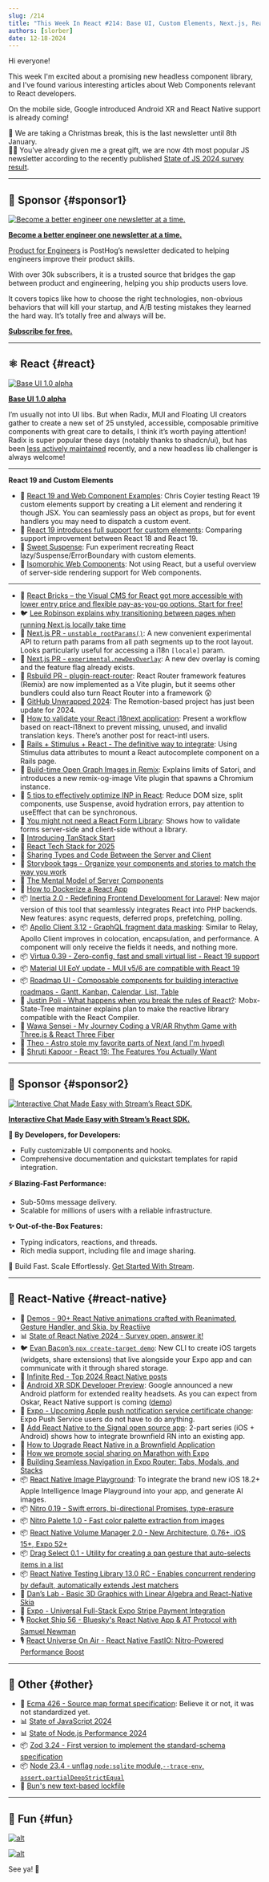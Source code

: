 ```yaml
---
slug: /214
title: "This Week In React #214: Base UI, Custom Elements, Next.js, React Router, i18n, OG, Apollo, Android XR, iOS targets, Nitro, RNTL, Volume Manager, Drag Select, brownfield, Zod, Node, SourceMaps, Bun, State Of JS..."
authors: [slorber]
date: 12-18-2024
---
```


Hi everyone!

This week I'm excited about a promising new headless component library, and I've found various interesting articles about Web Components relevant to React developers.

On the mobile side, Google introduced Android XR and React Native support is already coming!

🎄 We are taking a Christmas break, this is the last newsletter until 8th January.\
🧑‍🎄 You've already given me a great gift, we are now 4th most popular JS newsletter according to the recently published [State of JS 2024 survey result](https://2024.stateofjs.com/en-US/resources/).

<!-- truncate -->


<Support />

---

## 💸 Sponsor {#sponsor1}

[![Become a better engineer one newsletter at a time.](/emails/issues/183/posthog.jpg)](https://dub.link/twir-dec18)

**[Become a better engineer one newsletter at a time.](https://dub.link/twir-dec18)**

[Product for Engineers](https://dub.link/twir-dec18) is PostHog’s newsletter dedicated to helping engineers improve their product skills.

With over 30k subscribers, it is a trusted source that bridges the gap between product and engineering, helping you ship products users love.

It covers topics like how to choose the right technologies, non-obvious behaviors that will kill your startup, and A/B testing mistakes they learned the hard way. It’s totally free and always will be.

[**Subscribe for free.**](https://dub.link/twir-dec18)

---

## ⚛️ React {#react}

[![Base UI 1.0 alpha](/emails/issues/214/base-ui.jpg)](https://base-ui.com/)

[**Base UI 1.0 alpha**](https://base-ui.com/)

I’m usually not into UI libs. But when Radix, MUI and Floating UI creators gather to create a new set of 25 unstyled, accessible, composable primitive components with great care to details, I think it’s worth paying attention\! Radix is super popular these days (notably thanks to shadcn/ui), but has been [less actively maintained](https://github.com/radix-ui/primitives/graphs/contributors) recently, and a new headless lib challenger is always welcome\!

---

**React 19 and Custom Elements**

- 📜 [React 19 and Web Component Examples](https://frontendmasters.com/blog/react-19-and-web-component-examples/): Chris Coyier testing React 19 custom elements support by creating a Lit element and rendering it though JSX. You can seamlessly pass an object as props, but for event handlers you may need to dispatch a custom event.
- 📜 [React 19 introduces full support for custom elements](https://aleks-elkin.github.io/posts/2024-12-06-react-19/): Comparing support improvement between React 18 and React 19\.
- 📜 [Sweet Suspense](https://plainvanillaweb.com/blog/articles/2024-09-09-sweet-suspense/): Fun experiment recreating React lazy/Suspense/ErrorBoundary with custom elements.
- 📜 [Isomorphic Web Components](https://jakelazaroff.com/words/isomorphic-web-components/): Not using React, but a useful overview of server-side rendering support for Web components.

---

- 💸 [React Bricks – the Visual CMS for React got more accessible with lower entry price and flexible pay-as-you-go options. Start for free!](https://www.reactbricks.com/?utm_source=twir&utm_campaign=ql24)
- 🐦 [Lee Robinson explains why transitioning between pages when running Next.js locally take time](https://x.com/leeerob/status/1869095675201192335)
- 👀 [Next.js PR \- `unstable_rootParams()`](https://github.com/vercel/next.js/pull/72837): A new convenient experimental API to return path params from all path segments up to the root layout. Looks particularly useful for accessing a i18n `[locale]` param.
- 👀 [Next.js PR \- `experimental.newDevOverlay`](https://github.com/vercel/next.js/pull/73977): A new dev overlay is coming and the feature flag already exists.
- 👀 [Rsbuild PR \- plugin-react-router](https://github.com/web-infra-dev/rsbuild/pull/4186): React Router framework features (Remix) are now implemented as a Vite plugin, but it seems other bundlers could also turn React Router into a framework 😲
- 🎄 [GitHub Unwrapped 2024](https://githubunwrapped.com/): The Remotion-based project has just been update for 2024.
- 📜 [How to validate your React i18next application](https://lingual.dev/blog/how-to-validate-your-react-i18next-application/): Present a workflow based on react-i18next to prevent missing, unused, and invalid translation keys. There’s another post for react-intl users.
- 📜 [Rails \+ Stimulus \+ React \- The definitive way to integrate](https://blog.codeminer42.com/rails-stimulus-react/): Using Stimulus data attributes to mount a React autocomplete component on a Rails page.
- 📜 [Build-time Open Graph Images in Remix](https://kettanaito.com/blog/build-time-og-images-in-remix): Explains limits of Satori, and introduces a new remix-og-image Vite plugin that spawns a Chromium instance.
- 📜 [5 tips to effectively optimize INP in React](https://calendar.perfplanet.com/2024/5-tips-to-effectively-optimize-inp-in-react/): Reduce DOM size, split components, use Suspense, avoid hydration errors, pay attention to useEffect that can be synchronous.
- 📜 [You might not need a React Form Library](https://www.robinwieruch.de/react-form-validation/): Shows how to validate forms server-side and client-side without a library.
- 📜 [Introducing TanStack Start](https://frontendmasters.com/blog/introducing-tanstack-start/)
- 📜 [React Tech Stack for 2025](https://www.robinwieruch.de/react-tech-stack/)
- 📜 [Sharing Types and Code Between the Server and Client](https://echobind.com/post/sharing-types-and-code-between-the-server-and-client)
- 📜 [Storybook tags \- Organize your components and stories to match the way you work](https://storybook.js.org/blog/storybook-tags/)
- 📜 [The Mental Model of Server Components](https://saewitz.com/the-mental-model-of-server-components)
- 📜 [How to Dockerize a React App](https://www.docker.com/blog/how-to-dockerize-react-app/)
- 📦 [Inertia 2.0 \- Redefining Frontend Development for Laravel](https://blog.laravel.com/announcing-inertia-20-redefining-frontend-development-for-laravel): New major version of this tool that seamlessly integrates React into PHP backends. New features: async requests, deferred props, prefetching, polling.
- 📦 [Apollo Client 3.12 \- GraphQL fragment data masking](https://www.apollographql.com/blog/more-resilient-code-with-data-masking-in-apollo-client-3-12): Similar to Relay, Apollo Client improves in colocation, encapsulation, and performance. A component will only receive the fields it needs, and nothing more.
- 📦 [Virtua 0.39 \- Zero-config, fast and small virtual list \- React 19 support](https://github.com/inokawa/virtua)
- 📦 [Material UI EoY update - MUI v5/6 are compatible with React 19](https://mui.com/blog/material-ui-2024-updates/)
- 📦 [Roadmap UI \- Composable components for building interactive roadmaps \- Gantt, Kanban, Calendar, List, Table](https://www.roadmap-ui.com/)
- 🎥 [Justin Poli \- What happens when you break the rules of React?](https://www.youtube.com/watch?v=NsFD-1HkJNU): Mobx-State-Tree maintainer explains plan to make the reactive library compatible with the React Compiler.
- 🎥 [Wawa Sensei \- My Journey Coding a VR/AR Rhythm Game with Three.js & React Three Fiber](https://www.youtube.com/watch?v=jBh4ftHqC5U)
- 🎥 [Theo \- Astro stole my favorite parts of Next (and I'm hyped)](https://www.youtube.com/watch?v=3xqa0SsRbdM)
- 🎥 [Shruti Kapoor \- React 19: The Features You Actually Want](https://www.youtube.com/watch?v=Hek-Ux9jha8)

<SubscribeFormEmbed placement="middle" />

---

## 💸 Sponsor {#sponsor2}

[![Interactive Chat Made Easy with Stream’s React SDK.](/emails/issues/214/stream.jpg)](https://getstream.io/chat/react-chat/tutorial/?utm_source=newsletter&utm_medium=referral&utm_content=&utm_campaign=thisweekinreact)

**[Interactive Chat Made Easy with Stream’s React SDK.](https://getstream.io/chat/react-chat/tutorial/?utm_source=newsletter&utm_medium=referral&utm_content=&utm_campaign=thisweekinreact)**

**🔧 By Developers, for Developers:**

- Fully customizable UI components and hooks.
- Comprehensive documentation and quickstart templates for rapid integration.

**⚡ Blazing-Fast Performance:**

- Sub-50ms message delivery.
- Scalable for millions of users with a reliable infrastructure.

**✨ Out-of-the-Box Features:**

- Typing indicators, reactions, and threads.
- Rich media support, including file and image sharing.

🚀 Build Fast. Scale Effortlessly. [Get Started With Stream](https://getstream.io/try-for-free/?utm_source=newsletter&utm_medium=referral&utm_content=&utm_campaign=thisweekinreact).

---

## 📱 React-Native {#react-native}

- 💸 [Demos \- 90+ React Native animations crafted with Reanimated, Gesture Handler, and Skia, by Reactiive](https://reactiive.io/demos?utm_source=thisweekinreact)
- 📊 [State of React Native 2024 \- Survey open, answer it\!](https://survey.stateofreactnative.com/)
- 🐦 [Evan Bacon’s `npx create-target demo`](https://x.com/Baconbrix/status/1868672438898455023): New CLI to create iOS targets (widgets, share extensions) that live alongside your Expo app and can communicate with it through shared storage.
- 🧵 [Infinite Red \- Top 2024 React Native posts](https://x.com/infinite_red/status/1869104889777020951)
- 📣 [Android XR SDK Developer Preview](https://developers.googleblog.com/en/introducing-android-xr-sdk-developer-preview/): Google announced a new Android platform for extended reality headsets. As you can expect from Oskar, React Native support is coming ([demo](https://x.com/o_kwasniewski/status/1868645896239690009))
- 📣 [Expo \- Upcoming Apple push notification service certificate change](https://expo.dev/blog/upcoming-apple-push-notification-service-certificate-change): Expo Push Service users do not have to do anything.
- 📜 [Add React Native to the Signal open source app](https://blog.swmansion.com/add-react-native-to-the-signal-open-source-app-part-2-android-803c1b726582): 2-part series (iOS \+ Android) shows how to integrate brownfield RN into an existing app.
- 📜 [How to Upgrade React Native in a Brownfield Application](https://www.callstack.com/blog/how-to-upgrade-react-native-in-a-brownfield-application)
- 📜 [How we promote social sharing on Marathon with Expo](https://expo.dev/blog/how-we-promote-social-sharing-on-marathon-with-expo)
- 📜 [Building Seamless Navigation in Expo Router: Tabs, Modals, and Stacks](https://medium.com/@coby09/building-seamless-navigation-in-expo-router-tabs-modals-and-stacks-2df1a5522321)
- 📦 [React Native Image Playground](https://github.com/Ucekay/react-native-image-playground): To integrate the brand new iOS 18.2+ Apple Intelligence Image Playground into your app, and generate AI images.
- 📦 [Nitro 0.19 \- Swift errors, bi-directional Promises, type-erasure](https://github.com/mrousavy/nitro/releases/tag/v0.19.0)
- 📦 [Nitro Palette 1.0 \- Fast color palette extraction from images](https://github.com/Ucekay/nitro-palette/releases/tag/v1.0.0)
- 📦 [React Native Volume Manager 2.0 \- New Architecture, 0.76+, iOS 15+, Expo 52+](https://github.com/hirbod/react-native-volume-manager/releases/tag/v2.0.1)
- 📦 [Drag Select 0.1 \- Utility for creating a pan gesture that auto-selects items in a list](https://github.com/osamaqarem/drag-select)
- 📦 [React Native Testing Library 13.0 RC \- Enables concurrent rendering by default, automatically extends Jest matchers](https://github.com/callstack/react-native-testing-library/releases/tag/v13.0.0-rc.0)
- 🎥 [Dan’s Lab \- Basic 3D Graphics with Linear Algebra and React-Native Skia](https://www.youtube.com/watch?v=uZBGcbKFhXE)
- 🎥 [Expo \- Universal Full-Stack Expo Stripe Payment Integration](https://www.youtube.com/watch?v=J0tyxUV_omY)
- 🎙️ [Rocket Ship 56 \- Bluesky's React Native App & AT Protocol with Samuel Newman](https://share.transistor.fm/s/2134db4c)
- 🎙️ [React Universe On Air \- React Native FastIO: Nitro-Powered Performance Boost](https://www.youtube.com/watch?v=u4PBBLujv7I)

---

## 🔀 Other {#other}

- 📣 [Ecma 426 \- Source map format specification](https://ecma-international.org/publications-and-standards/standards/ecma-426/): Believe it or not, it was not standardized yet.
- 📊 [State of JavaScript 2024](https://2024.stateofjs.com/en-US)
- 📊 [State of Node.js Performance 2024](https://nodesource.com/blog/State-of-Nodejs-Performance-2024)
- 📦 [Zod 3.24 \- First version to implement the standard-schema specification](https://github.com/colinhacks/zod/releases/tag/v3.24.0)
- 📦 [Node 23.4 \- unflag `node:sqlite` module,`--trace-env`, `assert.partialDeepStrictEqual`](https://nodejs.org/en/blog/release/v23.4.0)
- 📜 [Bun's new text-based lockfile](https://bun.sh/blog/bun-lock-text-lockfile)

---

## 🤭 Fun {#fun}

[![alt](/emails/issues/214/meme.jpg)](https://x.com/jordwalke/status/1868092255879540957)

[![alt](/emails/issues/214/meme2.jpg)](https://x.com/wesbos/status/1869032343526322378)

See ya! 👋
